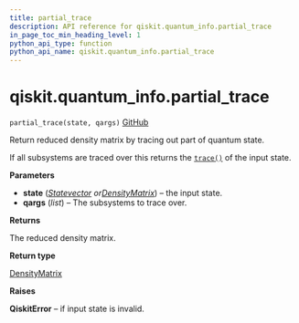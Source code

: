 ```yaml
---
title: partial_trace
description: API reference for qiskit.quantum_info.partial_trace
in_page_toc_min_heading_level: 1
python_api_type: function
python_api_name: qiskit.quantum_info.partial_trace
---
```


# qiskit.quantum\_info.partial\_trace

<span id="qiskit.quantum_info.partial_trace" />

`partial_trace(state, qargs)` [GitHub](https://github.com/qiskit/qiskit/tree/stable/0.21/qiskit/quantum_info/states/utils.py "view source code")

Return reduced density matrix by tracing out part of quantum state.

If all subsystems are traced over this returns the [`trace()`](qiskit.quantum_info.DensityMatrix#trace "qiskit.quantum_info.DensityMatrix.trace") of the input state.

**Parameters**

*   **state** ([*Statevector*](qiskit.quantum_info.Statevector "qiskit.quantum_info.Statevector")  *or*[*DensityMatrix*](qiskit.quantum_info.DensityMatrix "qiskit.quantum_info.DensityMatrix")) – the input state.
*   **qargs** (*list*) – The subsystems to trace over.

**Returns**

The reduced density matrix.

**Return type**

[DensityMatrix](qiskit.quantum_info.DensityMatrix "qiskit.quantum_info.DensityMatrix")

**Raises**

**QiskitError** – if input state is invalid.

